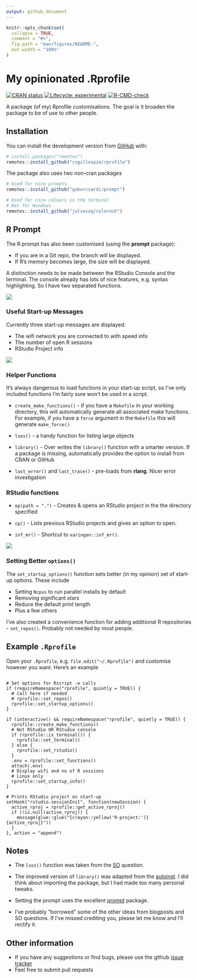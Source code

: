 ```yaml
---
output: github_document
---
```


<!-- README.md is generated from README.Rmd. Please edit that file -->

```r
knitr::opts_chunk$set(
  collapse = TRUE,
  comment = "#>",
  fig.path = "man/figures/README-",
  out.width = "100%"
)
```

# My opinionated .Rprofile

<!-- badges: start -->
[![CRAN status](https://www.r-pkg.org/badges/version/rprofile)](https://CRAN.R-project.org/package=rprofile)
[![Lifecycle: experimental](https://img.shields.io/badge/lifecycle-experimental-orange.svg)](https://www.tidyverse.org/lifecycle/#experimental)
[![R-CMD-check](https://github.com/csgillespie/rprofile/workflows/R-CMD-check/badge.svg)](https://github.com/csgillespie/rprofile/actions)
<!-- badges: end -->

A package (of my) Rprofile customisations. The goal is it broaden the package
to be of use to other people.

## Installation

You can install the development version from [GitHub](https://github.com/) with:

``` r
# install.packages("remotes")
remotes::install_github("csgillespie/rprofile")
```

The package also uses two non-cran packages

``` r
# Used for nice prompts
remotes::install_github("gaborcsardi/prompt")

# Used for nice colours in the terminal
# Not for Windows
remotes::install_github("jalvesaq/colorout")
```

## R Prompt

The R prompt has also been customised (using the __prompt__ package):

 * If you are in a Git repo, the branch will be displayed.
 * If R's memory becomes large, the size will be displayed.
 
A distinction needs to be made between the RStudio Console and the terminal. The console
already has lots of nice features, e.g. syntax highlighting. So I have two 
separated functions.

![](man/figures/prompt.png)

### Useful Start-up Messages

Currently three start-up messages are displayed:

 * The wifi network you are connected to with speed info
 * The number of open R sessions
 * RStudio Project info
 

![](man/figures/startup-message.png)

### Helper Functions

It's always dangerous to load functions in your start-up script, so I've only included
functions I'm fairly sure won't be used in a script.

 * `create_make_functions()` - if you have a `Makefile` in your working directory, this will
 automatically generate all associated make functions. For example, if you have a `force` argument in the `Makefile` this will generate `make_force()`
 
 * `lsos()` - a handy function for listing large objects
 
 * `library()` - Over writes the `library()` function with a smarter version. If a package
 is missing, automatically provides the option to install from CRAN or GitHub
 
 * `last_error()` and `last_trace()` - pre-loads from __rlang__. Nicer error investigation

### RStudio functions

 * `op(path = ".")` - Creates & opens an RStudio project in the the directory specified
 
 * `cp()` - Lists previous RStudio projects and gives an option to open.
 
 * `inf_mr()` - Shortcut to `xaringan::inf_mr()`.
 
![](man/figures/cp.png)

### Setting Better `options()`

The `set_startup_options()` function sets better (in my opinion) set of start-up options.
These include

 * Setting `Ncpus` to run parallel installs by default
 * Removing significant stars
 * Reduce the default print length
 * Plus a few others

I've also created a convenience function for adding additional R repositories - `set_repos()`.
Probably not needed by most people.

## Example `.Rprofile`

Open your `.Rprofile`, e.g. `file.edit("~/.Rprofile")` and customise however you want.
Here's an example

```

# Set options for Rscript -e calls
if (requireNamespace("rprofile", quietly = TRUE)) {
  # Call here if needed
  # rprofile::set_repos()
  rprofile::set_startup_options()
}

if (interactive() && requireNamespace("rprofile", quietly = TRUE)) {
  rprofile::create_make_functions()
  # Not RStudio OR RStudio console
  if (rprofile::is_terminal()) {
    rprofile::set_terminal()
  } else {
    rprofile::set_rstudio()
  }
  .env = rprofile::set_functions()
  attach(.env)
  # Display wifi and no of R sessions
  # Linux only
  rprofile::set_startup_info()
}

# Prints RStudio project on start-up
setHook("rstudio.sessionInit", function(newSession) {
  active_rproj = rprofile::get_active_rproj()
  if (!is.null(active_rproj)) {
    message(glue::glue("{crayon::yellow('R-project:')} {active_rproj}"))
  }
}, action = "append")
```

## Notes

 * The `lsos()` function was taken from the [SO](https://stackoverflow.com/q/1358003/203420) 
 question.
 
 * The improved version of `library()` was adapted from the 
 [autoinst](https://github.com/jimhester/autoinst/). I did think about importing the package, 
 but I had made too many personal tweaks.
 
 * Setting the prompt uses the excellent [prompt](https://github.com/gaborcsardi/prompt) 
 package.
 
 * I've probably "borrowed" some of the other ideas from blogposts and SO questions. If I've missed crediting you, please let me know and I'll rectify it.
 
Other information
-----------------

 * If you have any suggestions or find bugs, please use the github [issue tracker](https://github.com/csgillespie/rprofile/issues)
 * Feel free to submit pull requests


